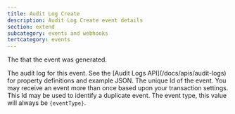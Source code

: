 ```yaml
---
title: Audit Log Create
description: Audit Log Create event details
section: extend
subcategory: events and webhooks
tertcategory: events
---
```



<Event name="Audit Log Create" 
       eventType={eventType}
       version="1.30.0" 
       description="This event is generated when an audit log is created." 
       scope="instance" 
       transactional="false" />

<EventBody eventType={eventType}
           jsonFile="audit-log-create.json">
  <APIField slot="leading-fields" name="event.createInstant" type="Long">
    The <ReferenceLink file="data-types#instants" label="instant" /> that the event was generated.
  </APIField>

  <APIField slot="leading-fields" name="event.auditLog" type="Object">
    The audit log for this event. See the [Audit Logs API](/docs/apis/audit-logs) for property definitions and example JSON.
  </APIField>

  <APIField slot="trailing-fields" name="event.id" type="UUID">
    The unique Id of the event. You may receive an event more than once based upon your transaction settings. This Id may be used to identify a duplicate event.
  </APIField>

  <APIField slot="trailing-fields" name="event.type" type="String">
    The event type, this value will always be <code>{eventType}</code>.
  </APIField>

</EventBody>

